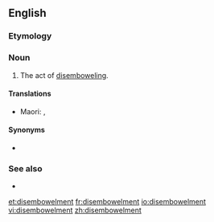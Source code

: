 ==English==

===Etymology===
{{suffix|en|disembowel|ment}}

===Noun===
{{en-noun|~}}

# The act of [[disembowel]]ing.

====Translations====
{{trans-top|the act of disembowelling}}
* Maori: {{t|mi|tuakanga}}, {{t|mi|hāparangitanga}}
{{trans-mid}}
{{trans-bottom}}

====Synonyms====
* {{l|en|evisceration}}

===See also===
* {{l|en|hanged, drawn and quartered}}

[[et:disembowelment]]
[[fr:disembowelment]]
[[io:disembowelment]]
[[vi:disembowelment]]
[[zh:disembowelment]]
